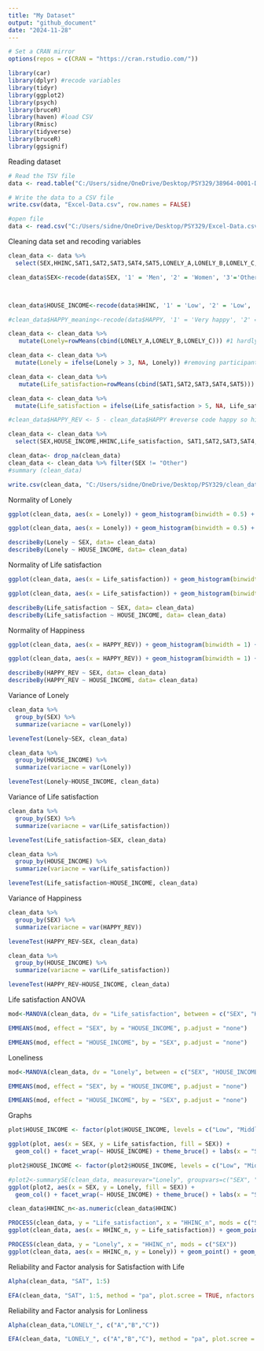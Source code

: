 ---
title: "My Dataset"
output: "github_document"
date: "2024-11-28"
---
```{r}
# Set a CRAN mirror
options(repos = c(CRAN = "https://cran.rstudio.com/"))

```

```{r}
library(car)
library(dplyr) #recode variables
library(tidyr)
library(ggplot2)
library(psych)
library(bruceR)
library(haven) #load CSV
library(Rmisc)
library(tidyverse)
library(bruceR)
library(ggsignif)
```
Reading dataset 
```{r}

# Read the TSV file
data <- read.table("C:/Users/sidne/OneDrive/Desktop/PSY329/38964-0001-Data.tsv", sep = "\t", header = TRUE, fill = TRUE, quote = "")

# Write the data to a CSV file
write.csv(data, "Excel-Data.csv", row.names = FALSE)

#open file
data <- read.csv("C:/Users/sidne/OneDrive/Desktop/PSY329/Excel-Data.csv")

```

Cleaning data set and recoding variables
```{r}
clean_data <- data %>%
  select(SEX,HHINC,SAT1,SAT2,SAT3,SAT4,SAT5,LONELY_A,LONELY_B,LONELY_C,RACEREC,AGE) 

clean_data$SEX<-recode(data$SEX, '1' = 'Men', '2' = 'Women', '3'='Other')



clean_data$HOUSE_INCOME<-recode(data$HHINC, '1' = 'Low', '2' = 'Low', '3'='Low','4'='Low','5'='Low','6'='Middle','7'='Middle','8'='Middle','9'='Middle','10'='Middle','11'='High','12'='High')

#clean_data$HAPPY_meaning<-recode(data$HAPPY, '1' = 'Very happy', '2' = 'Rather happy', '3'='Not very happy','4'='Not at all happy')

clean_data <- clean_data %>%
   mutate(Lonely=rowMeans(cbind(LONELY_A,LONELY_B,LONELY_C))) #1 hardly ever feel lonely to 5 often feel lonely 

clean_data <- clean_data %>%
  mutate(Lonely = ifelse(Lonely > 3, NA, Lonely)) #removing participants that responded don't know or refused the question

clean_data <- clean_data %>%
   mutate(Life_satisfaction=rowMeans(cbind(SAT1,SAT2,SAT3,SAT4,SAT5))) #1 strongly disagree to 5 strongly agree higher score = higher life satisfaction

clean_data <- clean_data %>%
  mutate(Life_satisfaction = ifelse(Life_satisfaction > 5, NA, Life_satisfaction))

#clean_data$HAPPY_REV <- 5 - clean_data$HAPPY #reverse code happy so higher number = happier

clean_data <- clean_data %>%
  select(SEX,HOUSE_INCOME,HHINC,Life_satisfaction, SAT1,SAT2,SAT3,SAT4,SAT5,Lonely, LONELY_A,LONELY_B,LONELY_C,RACEREC,AGE)

clean_data<- drop_na(clean_data)
clean_data <- clean_data %>% filter(SEX != "Other")
#summary (clean_data)

write.csv(clean_data, "C:/Users/sidne/OneDrive/Desktop/PSY329/clean_data.csv", row.names = FALSE)

```

Normality of Lonely
```{r}

ggplot(clean_data, aes(x = Lonely)) + geom_histogram(binwidth = 0.5) + facet_wrap(~SEX)+theme_classic() #between SEX

ggplot(clean_data, aes(x = Lonely)) + geom_histogram(binwidth = 0.5) + facet_wrap(~HOUSE_INCOME)+theme_classic() #between INCOME

describeBy(Lonely ~ SEX, data= clean_data)
describeBy(Lonely ~ HOUSE_INCOME, data= clean_data)
```

Normality of Life satisfaction
```{r}
ggplot(clean_data, aes(x = Life_satisfaction)) + geom_histogram(binwidth = 0.5) + facet_wrap(~SEX)+theme_classic()

ggplot(clean_data, aes(x = Life_satisfaction)) + geom_histogram(binwidth = 0.5) + facet_wrap(~HOUSE_INCOME)+theme_classic()

describeBy(Life_satisfaction ~ SEX, data= clean_data)
describeBy(Life_satisfaction ~ HOUSE_INCOME, data= clean_data)

```

Normality of Happiness
```{r}
ggplot(clean_data, aes(x = HAPPY_REV)) + geom_histogram(binwidth = 1) + facet_wrap(~SEX)+theme_classic()

ggplot(clean_data, aes(x = HAPPY_REV)) + geom_histogram(binwidth = 1) + facet_wrap(~HOUSE_INCOME)+theme_classic()

describeBy(HAPPY_REV ~ SEX, data= clean_data)
describeBy(HAPPY_REV ~ HOUSE_INCOME, data= clean_data)

```
Variance of Lonely
```{r}
clean_data %>%
  group_by(SEX) %>%
  summarize(variacne = var(Lonely))

leveneTest(Lonely~SEX, clean_data)

clean_data %>%
  group_by(HOUSE_INCOME) %>%
  summarize(variacne = var(Lonely))

leveneTest(Lonely~HOUSE_INCOME, clean_data)
```
Variance of Life satisfaction
```{r}
clean_data %>%
  group_by(SEX) %>%
  summarize(variacne = var(Life_satisfaction))

leveneTest(Life_satisfaction~SEX, clean_data)

clean_data %>%
  group_by(HOUSE_INCOME) %>%
  summarize(variacne = var(Life_satisfaction))

leveneTest(Life_satisfaction~HOUSE_INCOME, clean_data)

```
Variance of Happiness
```{r}
clean_data %>%
  group_by(SEX) %>%
  summarize(variacne = var(HAPPY_REV))

leveneTest(HAPPY_REV~SEX, clean_data)

clean_data %>%
  group_by(HOUSE_INCOME) %>%
  summarize(variacne = var(Life_satisfaction))

leveneTest(HAPPY_REV~HOUSE_INCOME, clean_data)
```
Life satisfaction ANOVA
```{r}
mod<-MANOVA(clean_data, dv = "Life_satisfaction", between = c("SEX", "HOUSE_INCOME")) 

EMMEANS(mod, effect = "SEX", by = "HOUSE_INCOME", p.adjust = "none")

EMMEANS(mod, effect = "HOUSE_INCOME", by = "SEX", p.adjust = "none")
```
Loneliness
```{r}
mod<-MANOVA(clean_data, dv = "Lonely", between = c("SEX", "HOUSE_INCOME")) 

EMMEANS(mod, effect = "SEX", by = "HOUSE_INCOME", p.adjust = "none")

EMMEANS(mod, effect = "HOUSE_INCOME", by = "SEX", p.adjust = "none")
```
Graphs
```{r}

plot$HOUSE_INCOME <- factor(plot$HOUSE_INCOME, levels = c("Low", "Middle", "High"))

ggplot(plot, aes(x = SEX, y = Life_satisfaction, fill = SEX)) +
  geom_col() + facet_wrap(~ HOUSE_INCOME) + theme_bruce() + labs(x = "Sex", y = "Life Satisfaction",title= "Differences in Life Satisfaction") +guides(fill=FALSE)

plot2$HOUSE_INCOME <- factor(plot2$HOUSE_INCOME, levels = c("Low", "Middle", "High"))

#plot2<-summarySE(clean_data, measurevar="Lonely", groupvars=c("SEX", "HOUSE_INCOME"))
ggplot(plot2, aes(x = SEX, y = Lonely, fill = SEX)) +
  geom_col() + facet_wrap(~ HOUSE_INCOME) + theme_bruce() + labs(x = "Sex", y = "Loneliness", title= "Differences in Loneliness" ) + guides(fill=FALSE)


```
```{r}
clean_data$HHINC_n<-as.numeric(clean_data$HHINC)

PROCESS(clean_data, y = "Life_satisfaction", x = "HHINC_n", mods = c("SEX"))
ggplot(clean_data, aes(x = HHINC_n, y = Life_satisfaction)) + geom_point() + geom_smooth() + theme_bruce() +facet_wrap("SEX")

PROCESS(clean_data, y = "Lonely", x = "HHINC_n", mods = c("SEX"))
ggplot(clean_data, aes(x = HHINC_n, y = Lonely)) + geom_point() + geom_smooth() + theme_bruce() +facet_wrap("SEX")

```
Reliability and Factor analysis for  Satisfaction with Life
```{r}
Alpha(clean_data, "SAT", 1:5) 

EFA(clean_data, "SAT", 1:5, method = "pa", plot.scree = TRUE, nfactors = c("parallel"))
```

Reliability and Factor analysis for Lonliness
```{r}

Alpha(clean_data,"LONELY_", c("A","B","C"))

EFA(clean_data, "LONELY_", c("A","B","C"), method = "pa", plot.scree = TRUE, nfactors = c("parallel"))
```




